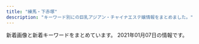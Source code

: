 ```yaml
---
title: "練馬・下赤塚"
description: "キーワード別にの巨乳アジアン・チャイナエステ嬢情報をまとめました。"
---
```


新着画像と新着キーワードをまとめています。
2021年01月07日の情報です。

<DmmAffiliateIns />
<KeywordTable
  shops={
    [
    {
        "keywords": {
            "D": 66,
            "F": 11,
            "85": 22,
            "88": 22,
            "E": 33,
            "86": 22,
            "87": 11
        },
        "station": "\u685c\u53f0\u99c5\u5317\u53e3",
        "name": "\u30de\u30fc\u30ac\u30ec\u30c3\u30c8",
        "img_links": [
            "http://margaret.ests.jp/photos/sites/29/2020/06/2020062814010219.jpeg",
            "http://margaret.ests.jp/photos/sites/29/2020/04/202004081414540.jpg",
            "http://margaret.ests.jp/images/room3.jpg",
            "http://margaret.ests.jp/photos/sites/29/2020/03/2020032709162529.jpg",
            "http://margaret.ests.jp/images/room1.jpg",
            "http://margaret.ests.jp/images/service1.jpg",
            "http://margaret.ests.jp/photos/sites/29/2020/05/202005281752578.jpg",
            "http://margaret.ests.jp/images/room2.jpg",
            "http://margaret.ests.jp/images/mobile.jpg",
            "http://margaret.ests.jp/images/s_service.png",
            "http://margaret.ests.jp/photos/sites/29/2020/08/2020080615352994.jpeg",
            "http://margaret.ests.jp/photos/sites/29/2020/04/2020040205541033.jpg",
            "http://margaret.ests.jp/images/info.jpg",
            "http://margaret.ests.jp/images/service4.jpg",
            "http://margaret.ests.jp/images/room4.jpg",
            "http://margaret.ests.jp/photos/sites/29/2020/04/2020041014190824.jpg",
            "http://margaret.ests.jp/photos/sites/29/2020/08/2020082222274080.jpeg",
            "http://margaret.ests.jp/photos/sites/29/2020/06/202006301829174.jpeg",
            "http://margaret.ests.jp/images/service3.jpg",
            "http://margaret.ests.jp/photos/sites/29/2020/04/202004102157462.jpeg",
            "http://margaret.ests.jp/images/s_staff.png",
            "http://margaret.ests.jp/images/s_pick.jpg",
            "http://margaret.ests.jp/images/s_news.jpg",
            "http://margaret.ests.jp/images/service2.jpg",
            "http://margaret.ests.jp/images/top.jpg"
        ],
        "url": "http://margaret.ests.jp/"
    },
    {
        "name": "\u59eb\u306e\u3086\u3073\u3055\u304d",
        "url": "http://nymphe-est.biz/",
        "img_links": [
            "http://nymphe-est.biz/images/cg03.jpg",
            "http://nymphe-est.biz/images/m2.png",
            "http://nymphe-est.biz/images/m1.png",
            "http://nymphe-est.biz/images/tit6.jpg",
            "http://nymphe-est.biz/images/bur.jpg",
            "http://nymphe-est.biz/images/tit3.jpg",
            "http://nymphe-est.biz/images/m3.png",
            "http://nymphe-est.biz/images/m6.png",
            "http://nymphe-est.biz/images/tit2.jpg",
            "http://nymphe-est.biz/images/m4.png",
            "http://nymphe-est.biz/images/tm.jpg",
            "http://nymphe-est.biz/images/top.png",
            "http://nymphe-est.biz/images/accl.jpg",
            "http://nymphe-est.biz/images/m5.png",
            "http://nymphe-est.biz/images/bul.jpg",
            "http://nymphe-est.biz/images/fla.jpg",
            "http://nymphe-est.biz/images/spt.png",
            "http://nymphe-est.biz/images/cg01.jpg",
            "http://nymphe-est.biz/images/stal.jpg",
            "http://nymphe-est.biz/images/stat.jpg",
            "http://nymphe-est.biz/images/tit5.jpg",
            "http://nymphe-est.biz/images/cg02.jpg",
            "http://nymphe-est.biz/images/no.png",
            "http://nymphe-est.biz/images/tit4.jpg"
        ],
        "station": "\u6771\u6b66\u7df4\u99ac\u99c5\u5317\u53e3",
        "keywords": {
            "D": 2,
            "E": 1
        }
    },
    {
        "img_links": [],
        "keywords": {},
        "station": "\u65b0\u685c\u53f0\u99c5",
        "name": "\u697d\u3005",
        "url": "https://1270791003.wixsite.com/mysite/"
    },
    {
        "name": "\u30e9\u30b1\u30b7\u30b9\u5927\u6cc9\u5b66\u5712",
        "img_links": [
            "http://lachesis.este88.com/images/bg_header3.jpg",
            "https://lachesis.este88.com/gals/mao1.jpg",
            "http://lachesis.este88.com/gals/miku1.jpg",
            "http://lachesis.este88.com/gals/maria1.jpg",
            "https://lachesis.este88.com/images/line.jpg",
            "http://lachesis.este88.com/gals/miho2.jpg",
            "http://lachesis.este88.com/gals/sayaka3.jpg",
            "http://lachesis.este88.com/gals/arisa1.jpg",
            "http://lachesis.este88.com/gals/rinnka1.jpg",
            "http://lachesis.este88.com/gals/tumugi3.jpg",
            "http://lachesis.este88.com/gals/rinnka4.jpg",
            "http://lachesis.este88.com/gals/yuu2.jpg",
            "http://lachesis.este88.com/gals/minami2.jpg",
            "http://lachesis.este88.com/gals/narumi3.jpg",
            "https://lachesis.este88.com/images/info5.jpg",
            "https://lachesis.este88.com/gals/maria1.jpg",
            "https://lachesis.este88.com/gals/amina1.jpg",
            "https://lachesis.este88.com/gals/asuka1.jpg",
            "http://lachesis.este88.com/gals/miku2.jpg",
            "http://lachesis.este88.com/images/info5.jpg",
            "http://lachesis.este88.com/gals/rinnka3.jpg",
            "http://lachesis.este88.com/gals/yuu4.jpg",
            "http://lachesis.este88.com/gals/mao2.jpg",
            "http://lachesis.este88.com/gals/arisa2.jpg",
            "http://lachesis.este88.com/gals/narumi2.jpg",
            "https://lachesis.este88.com/images/bg_header.jpg",
            "https://lachesis.este88.com/gals/narumi1.jpg",
            "http://lachesis.este88.com/gals/amina1.jpg",
            "http://lachesis.este88.com/gals/sayaka1.jpg",
            "http://lachesis.este88.com/gals/sayaka2.jpg",
            "https://lachesis.este88.com/gals/miho1.jpg",
            "https://lachesis.este88.com/gals/minami1.jpg",
            "http://lachesis.este88.com/images/bg_header.jpg",
            "http://lachesis.este88.com/gals/tumugi1.jpg",
            "http://lachesis.este88.com/gals/itika1.jpg",
            "http://lachesis.este88.com/gals/mao1.jpg",
            "http://lachesis.este88.com/gals/yuu3.jpg",
            "http://lachesis.este88.com/gals/itika3.jpg",
            "https://lachesis.este88.com/images/sysh3bar.png",
            "http://lachesis.este88.com/images/sysh3bar.png",
            "http://lachesis.este88.com/gals/minami1.jpg",
            "https://lachesis.este88.com/gals/rinnka1.jpg",
            "http://lachesis.este88.com/gals/narumi1.jpg",
            "http://lachesis.este88.com/gals/amina2.jpg",
            "https://lachesis.este88.com/gals/yuu1.jpg",
            "https://lachesis.este88.com/images/bg_header3.jpg",
            "http://lachesis.este88.com/gals/rinnka2.jpg",
            "https://lachesis.este88.com/gals/tumugi1.jpg",
            "https://lachesis.este88.com/gals/miku1.jpg",
            "https://lachesis.este88.com/gals/sayaka1.jpg",
            "http://lachesis.este88.com/gals/miku3.jpg",
            "https://lachesis.este88.com/gals/arisa1.jpg",
            "http://lachesis.este88.com/gals/aoi3.jpg",
            "http://lachesis.este88.com/gals/itika2.jpg",
            "https://lachesis.este88.com/gals/aoi1.jpg",
            "http://lachesis.este88.com/gals/asuka1.jpg",
            "http://momipara.jp/img/link/momi234.jpg",
            "http://lachesis.este88.com/gals/miho3.jpg",
            "http://lachesis.este88.com/gals/aoi1.jpg",
            "http://lachesis.este88.com/gals/aoi2.jpg",
            "http://lachesis.este88.com/gals/asuka2.jpg",
            "https://lachesis.este88.com/gals/itika1.jpg",
            "http://lachesis.este88.com/gals/amina3.jpg",
            "http://lachesis.este88.com/gals/miho1.jpg",
            "http://lachesis.este88.com/images/line.jpg",
            "http://lachesis.este88.com/gals/tumugi2.jpg",
            "http://lachesis.este88.com/gals/arisa3.jpg",
            "http://lachesis.este88.com/gals/yuu1.jpg",
            "http://lachesis.este88.com/gals/narumi4.jpg"
        ],
        "station": "\u5927\u6cc9\u5b66\u5712\u99c5",
        "url": "http://lachesis.este88.com/",
        "keywords": {
            "84": 1,
            "94": 1,
            "86": 2,
            "87": 1,
            "93": 1,
            "95": 1,
            "88": 2,
            "91": 2,
            "G": 2,
            "C": 5,
            "F": 4,
            "83": 2,
            "D": 4,
            "80": 2
        }
    },
    {
        "img_links": [
            "http://binrou.net/img/botton.jpg",
            "http://binrou.net/img/s111.jpg",
            "http://binrou.net/i/img/sta116.jpg",
            "http://binrou.net/i/img/acc.jpg",
            "http://binrou.net/img/s112.jpg",
            "http://binrou.net/img/sta116.jpg",
            "http://binrou.net/img/sta109.jpg",
            "http://binrou.net/i/img/r3.jpg",
            "http://binrou.net/i/img/sta114.jpg",
            "http://binrou.net/img/sta107.jpg",
            "http://binrou.net/i/img/sta108.jpg",
            "http://binrou.net/img/s115.jpg",
            "http://binrou.net/img/s114.jpg",
            "http://binrou.net/img/s117.jpg",
            "http://binrou.net/i/img/sta112.jpg",
            "http://binrou.net/img/st107.jpg",
            "http://binrou.net/img/s108.jpg",
            "http://binrou.net/img/st108.jpg",
            "http://binrou.net/i/img/sta100.jpg",
            "http://binrou.net/i/img/sta89.jpg",
            "http://binrou.net/img/sta114.jpg",
            "http://binrou.net/i/img/sta115.jpg",
            "http://binrou.net/img/st112.jpg",
            "http://binrou.net/img/st114.jpg",
            "http://binrou.net/i/img/sta97.jpg",
            "http://binrou.net/img/sta117.jpg",
            "http://binrou.net/i/img/r4.jpg",
            "http://binrou.net/i/img/st115.jpg",
            "http://binrou.net/img/sta115.jpg",
            "http://binrou.net/img/acc.jpg",
            "http://binrou.net/i/img/sta111.jpg",
            "http://binrou.net/i/img/sta88.jpg",
            "http://binrou.net/img/s116.jpg",
            "http://binrou.net/img/sta108.jpg",
            "http://binrou.net/img/st117.jpg",
            "http://binrou.net/i/img/sta117.jpg",
            "http://binrou.net/i/img/sta109.jpg",
            "http://binrou.net/i/img/sta80.jpg",
            "http://binrou.net/img/st109.jpg",
            "http://binrou.net/i/img/st111.jpg",
            "http://binrou.net/i/img/sta104.jpg",
            "http://binrou.net/img/pickup20.jpg",
            "http://binrou.net/img/st111.jpg",
            "http://binrou.net/i/img/sta105.jpg",
            "http://binrou.net/img/mo.png",
            "http://binrou.net/i/img/r1.jpg",
            "http://binrou.net/i/img/sta92.jpg",
            "http://binrou.net/img/sta112.jpg",
            "http://binrou.net/img/fla.jpg",
            "http://binrou.net/img/s109.jpg",
            "http://binrou.net/img/sta111.jpg",
            "http://binrou.net/i/img/sta98.jpg",
            "http://binrou.net/i/img/r2.jpg",
            "http://binrou.net/img/st115.jpg",
            "http://binrou.net/i/img/sta94.jpg",
            "http://binrou.net/img/st116.jpg"
        ],
        "keywords": {
            "89": 2,
            "88": 1,
            "F": 3,
            "D": 1,
            "87": 3,
            "86": 4,
            "C": 17,
            "E": 5
        },
        "url": "http://binrou.net/",
        "station": "\u7df4\u99ac\u99c5\u897f\u53e3",
        "name": "\u30ad\u30e9\u30ad\u30e9"
    },
    {
        "name": "AROMA PLAZA \u30a2\u30ed\u30de\u30d7\u30e9\u30b6",
        "station": "\u77f3\u795e\u4e95\u516c\u5712\u99c5\u5357\u53e3",
        "img_links": [
            "http://aroma-p.info/wp/wp-content/uploads/2020/11/iouyghsa.jpg",
            "http://aroma-p.info/wp/wp-content/uploads/2018/06/hiusasalklksaa.jpg",
            "http://aroma-p.info/wp/wp-content/uploads/2019/12/sayugihojka.jpg",
            "http://aroma-p.info/wp/wp-content/uploads/2019/07/faytusgiahojpk.jpg",
            "http://aroma-p.info/wp/wp-content/uploads/2020/07/aws4e5drft1.jpg",
            "http://aroma-p.info/wp/wp-content/themes/Butterfly2_ver_1_3/event/top-img01.png",
            "http://aroma-p.info/wp/wp-content/themes/Butterfly2_ver_1_3/images/room/6.jpg",
            "http://aroma-p.info/wp/wp-content/uploads/2019/11/asashiojpka.jpg",
            "http://aroma-p.info/wp/wp-content/uploads/2019/07/darstyfauya.jpg",
            "http://aroma-p.info/wp/wp-content/themes/Butterfly2_ver_1_3/images/room/3.jpg",
            "http://aroma-p.info/wp/wp-content/themes/Butterfly2_ver_1_3/event/top-img09.png",
            "http://aroma-p.info/wp/wp-content/uploads/2020/10/198765rsa.jpg",
            "http://aroma-p.info/wp/wp-content/uploads/2019/01/hsiaojilakla.jpg",
            "http://aroma-p.info/wp/wp-content/themes/Butterfly2_ver_1_3/images/tel.png",
            "http://aroma-p.info/wp/wp-content/themes/Butterfly2_ver_1_3/images/room/4.jpg",
            "http://aroma-p.info/wp/wp-content/uploads/2020/09/78654a1.jpg",
            "http://aroma-p.info/wp/wp-content/themes/Butterfly2_ver_1_3/images/room/5.jpg",
            "http://aroma-p.info/wp/wp-content/themes/Butterfly2_ver_1_3/event/top-img021.png",
            "http://aroma-p.info/wp/wp-content/themes/Butterfly2_ver_1_3/images/room/2.jpg",
            "http://aroma-p.info/wp/wp-content/themes/Butterfly2_ver_1_3/images/call.png",
            "http://aroma-p.info/wp/wp-content/themes/Butterfly2_ver_1_3/images/room/1.jpg"
        ],
        "url": "http://aroma-p.info/",
        "keywords": {
            "C": 4,
            "D": 10,
            "E": 6
        }
    },
    {
        "name": "\u697d\u697d",
        "img_links": [
            "http://www.e-rakuraku.info/images/s2.png",
            "http://www.e-rakuraku.info/images/g5.jpg",
            "http://www.e-rakuraku.info/images/newfacet.png",
            "http://www.e-rakuraku.info/images/top.jpg",
            "http://www.e-rakuraku.info/images/sr.png",
            "http://www.e-rakuraku.info/images/g1.jpg",
            "http://www.e-rakuraku.info/images/newt.png",
            "http://www.e-rakuraku.info/images/mobile.png",
            "http://www.e-rakuraku.info/images/g2.jpg",
            "http://www.e-rakuraku.info/images/g0.jpg",
            "http://www.e-rakuraku.info/images/tite-gallery.png",
            "http://www.e-rakuraku.info/images/huiyuan.png",
            "http://www.e-rakuraku.info/images/tite-staff.png",
            "http://www.e-rakuraku.info/images/s1.png",
            "http://www.e-rakuraku.info/images/g4.jpg",
            "http://www.e-rakuraku.info/images/g3.jpg",
            "http://www.e-rakuraku.info/images/nei_03.jpg",
            "http://www.e-rakuraku.info/images/tel.png"
        ],
        "keywords": {
            "C": 13
        },
        "url": "http://www.e-rakuraku.info/",
        "station": "\u4e2d\u6751\u6a4b\u99c5"
    },
    {
        "station": "\u4e2d\u6751\u6a4b\u99c5\u5357\u53e3",
        "keywords": {},
        "img_links": [
            "http://www.es-yas.click/images/3.jpg",
            "http://www.es-yas.click/images/int1.png",
            "http://www.es-yas.click/images/info.png",
            "http://www.es-yas.click/img/risa1.jpg",
            "http://www.es-yas.click/images/int2.png",
            "http://www.es-yas.click/images/ac1.png",
            "http://www.es-yas.click/images/interior_t.jpg",
            "http://www.es-yas.click/images/newface.png",
            "http://www.es-yas.click/images/news.jpg",
            "http://www.es-yas.click/images/sirase.jpg",
            "http://www.es-yas.click/images/2.jpg",
            "http://www.es-yas.click/images/s1.png",
            "http://www.es-yas.click/images/tel.jpg",
            "http://www.es-yas.click/images/mobile.jpg",
            "http://www.es-yas.click/images/1.jpg",
            "http://www.es-yas.click/img/sayuri1.jpg",
            "http://www.es-yas.click/images/sys1.png",
            "http://www.es-yas.click/images/head.jpg",
            "http://www.es-yas.click/images/sys2.png",
            "http://www.es-yas.click/img/aya1.jpg",
            "http://www.es-yas.click/images/staff_t.jpg"
        ],
        "name": "\u30b9\u30a6\u30a3\u30fc\u30c8",
        "url": "http://www.es-yas.click/"
    },
    {
        "url": "http://ponfu-massage.work/",
        "img_links": [
            "http://ponfu-massage.work/img/s41.jpg",
            "http://ponfu-massage.work/img/st42.jpg",
            "http://ponfu-massage.work/img/campian.jpg",
            "http://ponfu-massage.work/img/s43.jpg",
            "http://ponfu-massage.work/img/sta44.jpg",
            "http://ponfu-massage.work/img/acc3.jpg",
            "http://ponfu-massage.work/img/acc1.jpg",
            "http://ponfu-massage.work/img/st37.jpg",
            "http://ponfu-massage.work/img/st43.jpg",
            "http://ponfu-massage.work/img/st41.jpg",
            "http://ponfu-massage.work/img/acc5.jpg",
            "http://ponfu-massage.work/img/sta35.jpg",
            "http://ponfu-massage.work/img/st30.jpg",
            "http://ponfu-massage.work/img/s38.jpg",
            "http://ponfu-massage.work/img/acc2.jpg",
            "http://ponfu-massage.work/img/s42.jpg",
            "http://ponfu-massage.work/img/s44.jpg",
            "http://ponfu-massage.work/img/acc4.jpg",
            "http://ponfu-massage.work/img/st35.jpg",
            "http://ponfu-massage.work/img/sta28.jpg",
            "http://ponfu-massage.work/img/sta41.jpg",
            "http://ponfu-massage.work/img/acc8.jpg",
            "http://ponfu-massage.work/img/s26.jpg",
            "http://ponfu-massage.work/img/sta38.jpg",
            "http://ponfu-massage.work/img/sta43.jpg",
            "http://ponfu-massage.work/img/acc7.jpg",
            "http://ponfu-massage.work/img/sta30.jpg",
            "http://ponfu-massage.work/img/s39.jpg",
            "http://ponfu-massage.work/img/st40.jpg",
            "http://ponfu-massage.work/img/sta39.jpg",
            "http://ponfu-massage.work/img/botton.jpg",
            "http://ponfu-massage.work/img/st26.jpg",
            "http://ponfu-massage.work/img/sta37.jpg",
            "http://ponfu-massage.work/img/sta40.jpg",
            "http://ponfu-massage.work/img/sta42.jpg",
            "http://ponfu-massage.work/img/st28.jpg",
            "http://ponfu-massage.work/img/acc6.jpg",
            "http://ponfu-massage.work/img/st38.jpg",
            "http://ponfu-massage.work/img/s37.jpg",
            "http://ponfu-massage.work/img/st39.jpg",
            "http://ponfu-massage.work/img/st44.jpg",
            "http://ponfu-massage.work/img/s40.jpg",
            "http://ponfu-massage.work/img/sta26.jpg",
            "http://ponfu-massage.work/img/acc9.jpg",
            "http://ponfu-massage.work/img/st18.jpg",
            "http://ponfu-massage.work/img/acc10.jpg",
            "http://ponfu-massage.work/img/s30.jpg"
        ],
        "name": "\u30dd\u30f3\u30d5\u30fc",
        "keywords": {
            "85": 3,
            "89": 1,
            "87": 4,
            "D": 11,
            "88": 4,
            "F": 1,
            "84": 1,
            "C": 22
        },
        "station": "\u7df4\u99ac\u99c5\u897f\u53e3"
    },
    {
        "station": "\u6210\u5897\u99c5",
        "img_links": [
            "http://anzu.abnavi.info/images/room4.jpg",
            "http://anzu.abnavi.info/photos/sites/35/2020/10/2020103006583256.jpg",
            "http://anzu.abnavi.info/photos/sites/35/2020/10/2020103007061436.jpg",
            "http://anzu.abnavi.info/photos/sites/35/2020/11/2020110503074285.jpg",
            "http://anzu.abnavi.info/images/nbj1.jpg",
            "http://anzu.abnavi.info/images/room2.jpg",
            "http://anzu.abnavi.info/images/s_staff.jpg",
            "http://anzu.abnavi.info/photos/sites/35/2020/10/2020103006583191.jpg",
            "http://anzu.abnavi.info/images/nbj3.jpg",
            "http://anzu.abnavi.info/images/room1.jpg",
            "http://anzu.abnavi.info/images/room3.jpg",
            "http://anzu.abnavi.info/images/mobile.jpg",
            "http://anzu.abnavi.info/photos/sites/35/2020/10/2020103006583042.jpg",
            "http://anzu.abnavi.info/photos/sites/35/2020/10/2020103006583225.jpg",
            "http://anzu.abnavi.info/photos/sites/35/2020/11/2020110503074787.jpg",
            "http://anzu.abnavi.info/photos/sites/35/2020/11/2020111105580517.jpg",
            "http://anzu.abnavi.info/photos/sites/35/2020/11/2020111701471610.jpg",
            "http://anzu.abnavi.info/images/end.png",
            "http://anzu.abnavi.info/photos/sites/35/2020/11/2020111701471573.jpg",
            "http://anzu.abnavi.info/images/s_news.png",
            "http://anzu.abnavi.info/images/news_bj3.jpg",
            "http://anzu.abnavi.info/images/top.jpg"
        ],
        "url": "http://anzu.abnavi.info/",
        "name": "\u59eb",
        "keywords": {
            "E": 2,
            "87": 3,
            "D": 7,
            "86": 2,
            "83": 1,
            "85": 3,
            "C": 16
        }
    },
    {
        "station": "\u4e0a\u677f\u6a4b\u99c5\u5317\u53e3",
        "keywords": {
            "87": 33,
            "86": 55,
            "C": 11,
            "D": 99,
            "85": 22
        },
        "url": "http://tenpo2.iest.info/",
        "name": "\u6e29",
        "img_links": [
            "http://tenpo2.iest.info/photos/sites/25/2019/10/2019102807395780.jpg",
            "http://tenpo2.iest.info/photos/sites/25/2019/05/2019052301513957.jpg",
            "http://tenpo2.iest.info/photos/sites/25/2019/04/2019042906213045.jpg",
            "http://tenpo2.iest.info/photos/sites/25/2020/08/2020082020111794.jpg",
            "http://tenpo2.iest.info/photos/sites/25/2020/08/2020082020101392.jpg",
            "http://tenpo2.iest.info/photos/sites/25/2019/04/2019042608572293.jpg",
            "http://tenpo2.iest.info/images/room4.jpg",
            "http://tenpo2.iest.info/images/room1.jpg",
            "http://tenpo2.iest.info/images/room2.jpg",
            "http://tenpo2.iest.info/images/room3.jpg",
            "http://tenpo2.iest.info/images/top.png",
            "http://tenpo2.iest.info/photos/sites/25/2019/10/2019102807364817.jpg",
            "http://tenpo2.iest.info/photos/sites/25/2019/07/2019072405051973.jpg",
            "http://tenpo2.iest.info/images/relax.jpg",
            "http://tenpo2.iest.info/images/info.jpg",
            "http://tenpo2.iest.info/images/mobile.jpg",
            "http://tenpo2.iest.info/images/s1.jpg",
            "http://tenpo2.iest.info/images/s_news.png",
            "http://tenpo2.iest.info/photos/sites/25/2019/04/2019041206453392.jpg",
            "http://tenpo2.iest.info/photos/sites/25/2019/10/2019102807413363.jpg",
            "http://tenpo2.iest.info/images/s3.jpg",
            "http://tenpo2.iest.info/images/s_pick.png",
            "http://tenpo2.iest.info/images/new1.png",
            "http://tenpo2.iest.info/images/s_staff.jpg"
        ]
    },
    {
        "img_links": [
            "http://www.seoul.esjp.info/img/head.png",
            "http://www.seoul.esjp.info/img/change-005.png",
            "http://www.seoul.esjp.info/files/001.jpg",
            "http://www.seoul.esjp.info/files/008.jpg",
            "http://www.seoul.esjp.info/img/change-004.png",
            "http://www.seoul.esjp.info/files/003.jpg",
            "http://www.seoul.esjp.info/files/005.jpg",
            "http://www.seoul.esjp.info/files/011.jpg",
            "http://www.seoul.esjp.info/img/main-top03.png",
            "http://www.seoul.esjp.info/img/recuit.png",
            "http://www.seoul.esjp.info/img/change-001.png",
            "http://www.seoul.esjp.info/files/012.jpg",
            "http://www.seoul.esjp.info/files/015.jpg",
            "http://www.seoul.esjp.info/img/foot.png",
            "http://www.seoul.esjp.info/img/change-002.png",
            "http://www.seoul.esjp.info/img/nav-004.png",
            "http://www.seoul.esjp.info/img/nav-005.png",
            "http://www.seoul.esjp.info/img/nav-001.png",
            "http://www.seoul.esjp.info/files/010.jpg",
            "http://www.seoul.esjp.info/img/main-top01.png",
            "http://www.seoul.esjp.info/img/change-003.png",
            "http://www.seoul.esjp.info/files/013.jpg",
            "http://www.seoul.esjp.info/img/nav-003.png",
            "http://www.seoul.esjp.info/files/004.jpg",
            "http://www.seoul.esjp.info/files/007.jpg",
            "http://www.seoul.esjp.info/img/nav-002.png",
            "http://www.seoul.esjp.info/img/change-006.png",
            "http://www.seoul.esjp.info/img/nav-006.png",
            "http://www.seoul.esjp.info/files/006.jpg"
        ],
        "keywords": {
            "D": 4,
            "87": 1,
            "86": 3
        },
        "url": "http://www.seoul.esjp.info/",
        "station": "\u7df4\u99ac\u99c5\u897f\u53e3",
        "name": "\u7652\u3057\u306e\u90e8\u5c4b"
    },
    {
        "keywords": {
            "C": 7
        },
        "url": "http://himawari.est-u.com/",
        "station": "\u7df4\u99ac\u99c5\u5357\u53e3",
        "name": "\u3072\u307e\u308f\u308a",
        "img_links": [
            "http://himawari.est-u.com/images/index_10.jpg",
            "http://himawari.est-u.com/images/index2_08.jpg",
            "http://himawari.est-u.com/images/a1.jpg",
            "http://himawari.est-u.com/images/a2.jpg",
            "http://himawari.est-u.com/staff/izumi.jpg",
            "http://himawari.est-u.com/images/down.jpg",
            "http://himawari.est-u.com/images/therpist.jpg",
            "http://himawari.est-u.com/staff/miyuki.jpg",
            "http://himawari.est-u.com/staff/sakura.jpg",
            "http://himawari.est-u.com/images/index_08.jpg",
            "http://himawari.est-u.com/staff/eri.jpg",
            "http://himawari.est-u.com/staff/asuka.jpg",
            "http://himawari.est-u.com/images/index_04.jpg",
            "http://himawari.est-u.com/images/index_02.jpg",
            "http://himawari.est-u.com/staff/nami.jpg",
            "http://himawari.est-u.com/staff/umi.jpg",
            "http://himawari.est-u.com/staff/yuki.jpg"
        ]
    },
    {
        "station": "\u5927\u5c71\u99c5\u5357\u53e3",
        "keywords": {},
        "name": "\u61a9",
        "url": "http://c-ikoi.work/",
        "img_links": [
            "http://c-ikoi.work/images/int1.png",
            "http://c-ikoi.work/images/int3.png",
            "http://c-ikoi.work/images/news.jpg",
            "http://c-ikoi.work/images/interior_t.jpg",
            "http://c-ikoi.work/images/4.jpg",
            "http://c-ikoi.work/images/concept.jpg",
            "http://c-ikoi.work/images/mobile.jpg",
            "http://c-ikoi.work/images/line.png",
            "http://c-ikoi.work/images/sys1.jpg",
            "http://c-ikoi.work/images/int2.png",
            "http://c-ikoi.work/img/yuna1.jpg",
            "http://c-ikoi.work/images/1.jpg",
            "http://c-ikoi.work/images/2.jpg",
            "http://c-ikoi.work/images/sys3.png",
            "http://c-ikoi.work/images/sys2.jpg",
            "http://c-ikoi.work/images/3.jpg",
            "http://c-ikoi.work/images/tel.jpg",
            "http://c-ikoi.work/images/rec1.png",
            "http://c-ikoi.work/img/riri1.jpg",
            "http://c-ikoi.work/images/head.jpg",
            "http://c-ikoi.work/img/misaki1.jpg",
            "http://c-ikoi.work/images/staff_t.jpg",
            "http://c-ikoi.work/img/momo1.jpg",
            "http://c-ikoi.work/images/rec2.png"
        ]
    },
    {
        "keywords": {
            "88": 4,
            "D": 12,
            "85": 8
        },
        "name": "\u30b7\u30a8\u30b9\u30bf",
        "img_links": [
            "http://siesta.ests.jp/photos/sites/39/2020/12/2020122312570854.jpg",
            "http://siesta.ests.jp/images/top.png",
            "http://siesta.ests.jp/images/mobile.jpg",
            "http://siesta.ests.jp/images/acc2.jpg",
            "http://siesta.ests.jp/images/pick.jpg",
            "http://siesta.ests.jp/images/mobile1.jpg",
            "http://siesta.ests.jp/photos/sites/39/2020/12/2020122312570515.jpg",
            "http://siesta.ests.jp/photos/sites/39/2020/12/202012231257068.jpg",
            "http://siesta.ests.jp/images/acc4.jpg",
            "http://siesta.ests.jp/images/news.jpg",
            "http://siesta.ests.jp/photos/sites/39/2021/01/2021010314234247.jpg",
            "http://siesta.ests.jp/images/info.jpg",
            "http://siesta.ests.jp/images/acc1.jpg",
            "http://siesta.ests.jp/images/acc3.jpg",
            "http://siesta.ests.jp/images/s-staff.jpg",
            "http://siesta.ests.jp/images/s-recriut.jpg"
        ],
        "url": "http://siesta.ests.jp/",
        "station": "\u5927\u6cc9\u5b66\u5712\u99c5\u5317\u53e3"
    },
    {
        "keywords": {},
        "name": "\u6696\u5fc3",
        "url": "http://www.hi-msg.com/dansin/",
        "img_links": [
            "http://www.hi-msg.com/dansin/images/s_news.jpg",
            "http://www.hi-msg.com/dansin/images/p-4.jpg",
            "http://www.hi-msg.com/dansin/images/p-6-1.jpg",
            "http://www.hi-msg.com/dansin/images/p-2-1.jpg",
            "http://www.hi-msg.com/dansin/images/s_pick.jpg",
            "http://www.hi-msg.com/dansin/images/p-8.jpg",
            "http://www.hi-msg.com/dansin/images/p-5.jpg",
            "http://www.hi-msg.com/dansin/images/p-1.jpg",
            "http://www.hi-msg.com/dansin/images/p-1-1.jpg",
            "http://www.hi-msg.com/dansin/images/top1.jpg",
            "http://www.hi-msg.com/dansin/images/end1.jpg",
            "http://www.hi-msg.com/dansin/images/nav.jpg",
            "http://www.hi-msg.com/dansin/images/mobile.jpg",
            "http://www.hi-msg.com/dansin/images/top.jpg",
            "http://www.hi-msg.com/dansin/images/s_info.jpg",
            "http://www.hi-msg.com/dansin/images/p-2.jpg",
            "http://www.hi-msg.com/dansin/images/p-7.jpg",
            "http://www.hi-msg.com/dansin/images/s_face.jpg",
            "http://www.hi-msg.com/dansin/images/p-4-1.jpg",
            "http://www.hi-msg.com/dansin/images/1.jpg",
            "http://www.hi-msg.com/dansin/images/p-6.jpg",
            "http://www.hi-msg.com/dansin/images/p-5-1.jpg"
        ],
        "station": "\u3068\u304d\u308f\u53f0\u99c5\u5357\u53e3"
    },
    {
        "name": "\u591c\u306e\u30ac\u30fc\u30c7\u30f3",
        "keywords": {
            "92": 2,
            "D": 3,
            "F": 1,
            "89": 2,
            "C": 1,
            "E": 1,
            "87": 1,
            "85": 1
        },
        "url": "http://koukoku.xyz/garden/",
        "img_links": [
            "http://koukoku.xyz/garden/css/nav/nav01.png",
            "http://koukoku.xyz/garden/css/nav/nav06.png",
            "http://koukoku.xyz/garden/css/staff/staff06.jpg",
            "http://koukoku.xyz/garden/css/staff/staff05-b.jpg",
            "http://koukoku.xyz/garden/css/nav/nav02.png",
            "http://koukoku.xyz/garden/css/staff/staff002.jpg",
            "http://koukoku.xyz/garden/css/staff06.jpg",
            "http://koukoku.xyz/garden/css/top01.jpg",
            "http://koukoku.xyz/garden/css/top04.jpg",
            "http://koukoku.xyz/garden/css/staff/staff003.jpg",
            "http://koukoku.xyz/garden/css/staff/staff05.jpg",
            "http://koukoku.xyz/garden/css/staff/staff001.jpg",
            "http://koukoku.xyz/garden/css/tel.png",
            "http://koukoku.xyz/garden/css/staff05.jpg",
            "http://koukoku.xyz/garden/css/nav/nav03.png",
            "http://koukoku.xyz/garden/css/staff0002.jpg",
            "http://koukoku.xyz/garden/css/right.jpg",
            "http://koukoku.xyz/garden/css/staff/staff004.jpg",
            "http://koukoku.xyz/garden/css/nav/nav05.png",
            "http://koukoku.xyz/garden/css/left.jpg",
            "http://koukoku.xyz/garden/css/nav/nav04.png",
            "http://koukoku.xyz/garden/css/staff001.jpg"
        ],
        "station": "\u7df4\u99ac\u99c5"
    },
    {
        "img_links": [
            "http://www.nerima-rose.com/images/staff/17/2/kina.jpg",
            "http://www.nerima-rose.com/images/rosa-sys_04.jpg",
            "http://www.nerima-rose.com/images/index-rosa_02.jpg",
            "http://www.nerima-rose.com/images/rosa-pindao_09.jpg",
            "http://www.nerima-rose.com/images/aroma/r1.jpg",
            "http://www.nerima-rose.com/images/shop/3/sh1.jpg",
            "http://www.nerima-rose.com/cgi-bin/topics/img/16-1.jpg",
            "http://www.nerima-rose.com/images/rosa-pindao_07.jpg",
            "http://www.nerima-rose.com/images/staff/17/2/nana.png",
            "http://www.nerima-rose.com/images/images/sys2018_03.jpg",
            "http://www.nerima-rose.com/images/nav/nav-acc.jpg",
            "http://www.nerima-rose.com/images/aroma/r3.jpg",
            "http://www.nerima-rose.com/images/staff/17/2/ena.jpg",
            "http://www.nerima-rose.com/images/shop/h1.jpg",
            "http://www.nerima-rose.com/images/index-rosa_04.jpg",
            "http://www.nerima-rose.com/images/staff/17/riri.jpg",
            "http://www.nerima-rose.com/images/images/sys2018_06.jpg",
            "http://www.nerima-rose.com/images/aroma/r2.jpg",
            "http://www.nerima-rose.com/images/sys3.jpg",
            "http://www.nerima-rose.com/images/staff/16/kaori2.jpg",
            "http://www.nerima-rose.com/images/rosa-sys_09a.jpg",
            "http://www.nerima-rose.com/images/index-rosa_09.jpg",
            "http://www.nerima-rose.com/images/shop/11.jpg",
            "http://www.nerima-rose.com/images/staff/16/aya2.jpg",
            "http://www.nerima-rose.com/images/staff/16/misaki2.jpg",
            "http://www.nerima-rose.com/images/nav/nav-rec.jpg",
            "http://www.nerima-rose.com/images/shop/4/s1.jpg"
        ],
        "keywords": {
            "C": 8
        },
        "name": "ROSE",
        "url": "http://www.nerima-rose.com/",
        "station": "\u7df4\u99ac\u99c5\u5357\u53e3"
    },
    {
        "name": "\u3046\u3089\u3089",
        "img_links": [
            "http://es-nerima.biz/wp-content/uploads/2016/10/g1-250x330.jpg",
            "http://es-nerima.biz/wp-content/themes/template-salon2/images/gallery4.jpg",
            "http://es-nerima.biz/wp-content/uploads/2016/10/gallery1.jpg",
            "http://es-nerima.biz/wp-content/uploads/2016/10/girl-1-250x330.jpg",
            "http://es-nerima.biz/wp-content/uploads/2016/10/eri-250x330.jpg",
            "http://es-nerima.biz/wp-content/uploads/2016/10/gallery3.jpg",
            "http://es-nerima.biz/wp-content/themes/template-salon2/images/pickup-frame.png",
            "http://es-nerima.biz/wp-content/uploads/2016/10/g3-250x330.jpg",
            "http://es-nerima.biz/wp-content/themes/template-salon2/images/pickup-ttl.png",
            "http://es-nerima.biz/wp-content/uploads/2016/10/gallery2.jpg",
            "http://es-nerima.biz/wp-content/uploads/2016/10/g6-250x330.jpg",
            "http://es-nerima.biz/wp-content/uploads/2016/10/gallery7.jpg",
            "http://es-nerima.biz/wp-content/themes/template-salon2/images/gallery-ttl.png",
            "http://es-nerima.biz/wp-content/uploads/2016/10/mika.jpg",
            "http://es-nerima.biz/wp-content/themes/template-salon2/images/massage-de_88_31.jpg",
            "http://es-nerima.biz/wp-content/uploads/2016/10/mika-250x330.jpg",
            "http://es-nerima.biz/wp-content/uploads/2016/10/g5-250x330.jpg",
            "http://es-nerima.biz/wp-content/themes/template-salon2/images/newface-ttl.png",
            "http://es-nerima.biz/wp-content/themes/template-salon2/images/gallery2.jpg",
            "http://es-nerima.biz/wp-content/themes/template-salon2/images/tel.png",
            "http://es-nerima.biz/wp-content/uploads/2016/10/camp-bnr.jpg",
            "http://es-nerima.biz/wp-content/uploads/2016/10/g6.jpg",
            "http://es-nerima.biz/wp-content/uploads/2016/10/gallery5.jpg",
            "http://es-nerima.biz/wp-content/themes/template-salon2/images/slider1.jpg",
            "http://es-nerima.biz/wp-content/uploads/2016/10/girl-1.jpg",
            "http://es-nerima.biz/wp-content/themes/template-salon2/images/gallery1.jpg",
            "http://es-nerima.biz/wp-content/uploads/2016/10/gallery6.jpg",
            "http://es-nerima.biz/wp-content/themes/template-salon2/images/gallery3.jpg",
            "http://es-nerima.biz/wp-content/uploads/2016/10/g5.jpg",
            "http://es-nerima.biz/wp-content/themes/template-salon2/images/news-ttl.png",
            "http://es-nerima.biz/wp-content/uploads/2016/10/gallery8-600x600.jpg",
            "http://es-nerima.biz/wp-content/uploads/2016/10/g4-250x330.jpg",
            "http://es-nerima.biz/wp-content/themes/template-salon2/images/magazine.jpg",
            "http://es-nerima.biz/wp-content/themes/template-salon2/images/camp-bnr.jpg",
            "http://es-nerima.biz/wp-content/uploads/2016/10/gallery8.jpg",
            "http://cdn.dino-es.com/images/logo/88x31DinoEs.png",
            "http://es-nerima.biz/wp-content/uploads/2016/10/eri.jpg",
            "http://es-nerima.biz/wp-content/uploads/2016/10/g3.jpg"
        ],
        "station": "\u7df4\u99ac\u99c5\u5317\u53e3",
        "keywords": {},
        "url": "http://es-nerima.biz/"
    },
    {
        "name": "\u5348\u5f8c\u306e\u591c",
        "url": "http://mannmaru.xyz/",
        "station": "\u6210\u5897\u99c5\u5317\u53e3",
        "img_links": [
            "http://mannmaru.xyz/uploads/201028/1-20102Q24R2Y7.jpg",
            "http://mannmaru.xyz/uploads/200912/1-200912152551K9.jpg",
            "http://mannmaru.xyz/uploads/201006/1-201006104331a4.jpg",
            "http://mannmaru.xyz/uploads/201112/1-2011120U259211.jpg",
            "http://mannmaru.xyz/uploads/201020/1-2010200TF4347.jpg",
            "http://mannmaru.xyz/uploads/200829/1-200R913195W14.jpg",
            "http://mannmaru.xyz/uploads/201214/1-2012141405532C.jpg",
            "http://mannmaru.xyz/style/images/staff_line.png",
            "http://mannmaru.xyz/uploads/210105/1-210105124S0643.jpg",
            "http://mannmaru.xyz/uploads/201020/1-2010200TG3423.jpg",
            "http://mannmaru.xyz/uploads/201214/1-201214140544N0.jpg",
            "http://mannmaru.xyz/style/images/dt.jpg",
            "http://mannmaru.xyz/uploads/201112/1-2011120U32Q21.jpg",
            "http://mannmaru.xyz/uploads/200808/1-200PQ35300X8.jpg",
            "http://mannmaru.xyz/uploads/201106/1-201106163411121.jpg",
            "http://mannmaru.xyz/style/images/room4.jpg",
            "http://mannmaru.xyz/uploads/201130/1-20113009352G24.jpg",
            "http://mannmaru.xyz/style/images/girl-z1.jpg",
            "http://mannmaru.xyz/uploads/201130/1-20113009355I62.jpg",
            "http://mannmaru.xyz/uploads/200930/1-20093009233O42.jpg",
            "http://mannmaru.xyz/uploads/201130/1-20113009354V96.jpg",
            "http://mannmaru.xyz/style/images/room1.jpg",
            "http://mannmaru.xyz/style/images/girl-z2.jpg",
            "http://mannmaru.xyz/style/images/end.jpg",
            "http://mannmaru.xyz/uploads/210105/1-210105124QM16.jpg",
            "http://mannmaru.xyz/style/images/room3.jpg",
            "http://mannmaru.xyz/uploads/201111/1-201111132535H6.jpg",
            "http://mannmaru.xyz/uploads/201006/1-201006104306102.jpg",
            "http://mannmaru.xyz/uploads/201111/1-201111132553140.jpg",
            "http://mannmaru.xyz/uploads/201111/1-2011111325441M.jpg",
            "http://mannmaru.xyz/style/images/bj3.png",
            "http://mannmaru.xyz/uploads/210105/1-210105124T2148.jpg",
            "http://mannmaru.xyz/style/images/top.png",
            "http://mannmaru.xyz/uploads/201026/1-201026095440P8.jpg",
            "http://mannmaru.xyz/uploads/201112/1-2011120U33N31.jpg",
            "http://mannmaru.xyz/uploads/200930/1-200930092346129.jpg",
            "http://mannmaru.xyz/uploads/201020/1-2010200T649248.jpg",
            "http://mannmaru.xyz/uploads/200908/1-200ZQ30400545.jpg",
            "http://mannmaru.xyz/uploads/200908/1-200ZQ30412239.jpg",
            "http://mannmaru.xyz/uploads/201006/1-201006104323245.jpg",
            "http://mannmaru.xyz/uploads/201028/1-20102Q24S0942.jpg",
            "http://mannmaru.xyz/uploads/201010/1-2010101A4532c.jpg",
            "http://mannmaru.xyz/uploads/200930/1-200930092325118.jpg",
            "http://mannmaru.xyz/style/images/room2.jpg",
            "http://mannmaru.xyz/uploads/201226/1-20122616061Aa.jpg",
            "http://mannmaru.xyz/uploads/201214/1-201214140532633.jpg",
            "http://mannmaru.xyz/uploads/201028/1-20102Q24PXb.jpg",
            "http://mannmaru.xyz/uploads/200908/1-200ZQ304213L.jpg",
            "http://mannmaru.xyz/uploads/201106/1-201106163420503.jpg",
            "http://mannmaru.xyz/uploads/201106/1-2011061633492c.jpg",
            "http://mannmaru.xyz/plus/images/room5.jpg",
            "http://mannmaru.xyz/uploads/201212/1-201212152243942.jpg",
            "http://mannmaru.xyz/style/images/mobile.jpg"
        ],
        "keywords": {
            "G": 1,
            "86": 17,
            "94": 1,
            "E": 3,
            "C": 24,
            "D": 16
        }
    },
    {
        "img_links": [
            "http://amaen.rankuens.com/css/staff/staff-03.jpg",
            "http://amaen.rankuens.com/css/staff/naiyo02.png",
            "http://amaen.rankuens.com/css/nav/nav05.png",
            "http://amaen.rankuens.com/css/nav/nav03.png",
            "http://amaen.rankuens.com/css/left.png",
            "http://amaen.rankuens.com/css/head.jpg",
            "http://amaen.rankuens.com/css/nav/nav02.png",
            "http://amaen.rankuens.com/css/nav/nav04.png",
            "http://amaen.rankuens.com/css/top01.jpg",
            "http://amaen.rankuens.com/css/staff/staff-001.jpg",
            "http://amaen.rankuens.com/css/top04.jpg",
            "http://amaen.rankuens.com/css/staff/naiyo01.png",
            "http://amaen.rankuens.com/css/staff/staff-002.jpg",
            "http://amaen.rankuens.com/css/nav/nav01.png",
            "http://amaen.rankuens.com/css/right.png",
            "http://amaen.rankuens.com/css/nav/nav06.png",
            "http://amaen.rankuens.com/css/staff/staff-04.jpg",
            "http://amaen.rankuens.com/css/top02.jpg"
        ],
        "keywords": {
            "D": 1,
            "C": 1,
            "87": 1,
            "89": 3
        },
        "name": "\u7518\u3048\u3093\u574a",
        "station": "\u7df4\u99ac\u99c5",
        "url": "http://amaen.rankuens.com/"
    },
    {
        "img_links": [
            "http://www.sugatabi.mesthe.com/files/010.jpg",
            "http://www.sugatabi.mesthe.com/files/006.jpg",
            "http://www.sugatabi.mesthe.com/images/shop/shop03.jpg",
            "http://www.sugatabi.mesthe.com/images/shop/shop01.jpg",
            "http://www.sugatabi.mesthe.com/files/003-02.jpg",
            "http://www.sugatabi.mesthe.com/files/004-02.jpg",
            "http://www.sugatabi.mesthe.com/files/001-02.jpg",
            "http://www.sugatabi.mesthe.com/files/009.jpg",
            "http://www.sugatabi.mesthe.com/images/top_sche.png",
            "http://www.sugatabi.mesthe.com/files/005-02.jpg",
            "http://www.sugatabi.mesthe.com/images/staff_line.png",
            "http://www.sugatabi.mesthe.com/files/002.jpg",
            "http://www.sugatabi.mesthe.com/files/006-02.jpg",
            "http://www.sugatabi.mesthe.com/images/shop/shop02.jpg",
            "http://www.sugatabi.mesthe.com/files/009-02.jpg",
            "http://www.sugatabi.mesthe.com/images/girl-z1.jpg",
            "http://www.sugatabi.mesthe.com/files/010-02.jpg",
            "http://www.sugatabi.mesthe.com/images/girl-z2.jpg",
            "http://www.sugatabi.mesthe.com/files/002-02.jpg",
            "http://www.sugatabi.mesthe.com/images/shop/shop04.jpg",
            "http://www.sugatabi.mesthe.com/images/bj3.png",
            "http://www.sugatabi.mesthe.com/files/001.jpg",
            "http://www.sugatabi.mesthe.com/files/008.jpg",
            "http://www.sugatabi.mesthe.com/images/top.jpg",
            "http://www.sugatabi.mesthe.com/files/003.jpg",
            "http://www.sugatabi.mesthe.com/images/link_line.png",
            "http://www.sugatabi.mesthe.com/images/mobile.jpg",
            "http://www.sugatabi.mesthe.com/files/008-02.jpg",
            "http://www.sugatabi.mesthe.com/files/004.jpg",
            "http://www.sugatabi.mesthe.com/files/005.jpg"
        ],
        "keywords": {
            "D": 7,
            "85": 1,
            "87": 4,
            "C": 2,
            "84": 1,
            "86": 3
        },
        "station": "\u3068\u304d\u308f\u53f0\u99c5\u5357\u53e3",
        "url": "http://www.sugatabi.mesthe.com/",
        "name": "\u59ff\u7f8e"
    },
    {
        "url": "http://c-sakura.work/",
        "keywords": {},
        "station": "\u4e0b\u8d64\u585a\u99c5\u5317\u53e3",
        "name": "\u9577\u4e45*\u3061\u3087\u3046\u304d\u3085\u3046",
        "img_links": [
            "http://c-sakura.work/images/tel.jpg",
            "http://c-sakura.work/images/info.png",
            "http://c-sakura.work/img/ami1.jpg",
            "http://c-sakura.work/images/3.jpg",
            "http://c-sakura.work/images/1.jpg",
            "http://c-sakura.work/images/2.jpg",
            "http://c-sakura.work/images/mobile.jpg",
            "http://c-sakura.work/images/news.png",
            "http://c-sakura.work/img/yuri1.jpg",
            "http://c-sakura.work/img/yuyu1.jpg",
            "http://c-sakura.work/images/interior_t.jpg",
            "http://c-sakura.work/images/int2.png",
            "http://c-sakura.work/images/staff_t.jpg",
            "http://c-sakura.work/images/sys1.png",
            "http://c-sakura.work/images/sisu.png",
            "http://c-sakura.work/images/int1.png",
            "http://c-sakura.work/images/head.jpg"
        ]
    },
    {
        "name": "\u30d0\u30d3",
        "url": "http://giuytor.xyz/",
        "station": "\u7df4\u99ac\u99c5A1\u51fa\u53e3",
        "img_links": [
            "http://giuytor.xyz/uploads/201027/1-20102G24525a5.jpg",
            "http://giuytor.xyz/uploads/201027/1-20102G24150649.jpg",
            "http://giuytor.xyz/webstyle/call.jpg",
            "http://giuytor.xyz/webstyle/line6.png",
            "http://giuytor.xyz/webstyle/notice.png",
            "http://giuytor.xyz/webstyle/line3.png",
            "http://giuytor.xyz/webstyle/sign.png",
            "http://giuytor.xyz/webstyle/line2.png",
            "http://giuytor.xyz/uploads/201026/1-201026164952248.jpg",
            "http://giuytor.xyz/webstyle/line1.png",
            "http://giuytor.xyz/uploads/201026/1-2010261A409633.jpg",
            "http://giuytor.xyz/webstyle/sign(1).png",
            "http://giuytor.xyz/uploads/201027/1-20102G2423W16.jpg",
            "http://giuytor.xyz/uploads/201112/1-20111210002S57.jpg",
            "http://giuytor.xyz/uploads/201027/1-20102G24601461.jpg",
            "http://giuytor.xyz/uploads/201210/1-2012101602095L.jpg",
            "http://giuytor.xyz/uploads/201030/1-201030101635910.jpg",
            "http://giuytor.xyz/uploads/201027/1-20102G24336356.jpg",
            "http://giuytor.xyz/webstyle/sign(2).png",
            "http://giuytor.xyz/webstyle/mobile_01.png",
            "http://giuytor.xyz/webstyle/call(1).jpg",
            "http://giuytor.xyz/webstyle/mobile_02.png",
            "http://giuytor.xyz/uploads/201210/1-201210163253163.jpg",
            "http://giuytor.xyz/webstyle/line5.png",
            "http://giuytor.xyz/uploads/201026/1-2010261A21I03.jpg",
            "http://giuytor.xyz/webstyle/line4.png",
            "http://giuytor.xyz/uploads/201027/1-20102G24422144.jpg"
        ],
        "keywords": {
            "\u4e73": 8
        }
    },
    {
        "url": "http://moonlove.est-u.com/",
        "station": "\u7df4\u99ac\u99c5\u5317\u53e3",
        "keywords": {
            "C": 7
        },
        "img_links": [
            "http://moonlove.est-u.com/images/index_13.jpg",
            "http://moonlove.est-u.com/images/index1_06.jpg",
            "http://moonlove.est-u.com/images/index_08.jpg",
            "http://moonlove.est-u.com/staff/nami.jpg",
            "http://moonlove.est-u.com/images/index_17.jpg",
            "http://moonlove.est-u.com/images/s4.jpg",
            "http://moonlove.est-u.com/staff/kaori.jpg",
            "http://moonlove.est-u.com/images/index_02.jpg",
            "http://moonlove.est-u.com/images/s6.jpg",
            "http://moonlove.est-u.com/images/index_15.jpg",
            "http://moonlove.est-u.com/images/index2_06.jpg",
            "http://moonlove.est-u.com/images/index3_06.jpg",
            "http://moonlove.est-u.com/images/s8.jpg",
            "http://moonlove.est-u.com/images/index_05.jpg",
            "http://moonlove.est-u.com/images/index_14.jpg",
            "http://moonlove.est-u.com/images/index_12.jpg",
            "http://moonlove.est-u.com/staff/ayumi.jpg",
            "http://moonlove.est-u.com/images/index_04.jpg",
            "http://moonlove.est-u.com/images/icon_000.jpg",
            "http://moonlove.est-u.com/images/index_07.jpg",
            "http://moonlove.est-u.com/images/index_19.jpg",
            "http://moonlove.est-u.com/images/s3.jpg",
            "http://moonlove.est-u.com/images/s5.jpg",
            "http://moonlove.est-u.com/staff/miki.jpg",
            "http://moonlove.est-u.com/images/index_10.jpg",
            "http://moonlove.est-u.com/images/s1.jpg",
            "http://moonlove.est-u.com/images/staff_09.jpg",
            "http://moonlove.est-u.com/images/index_16.jpg",
            "http://moonlove.est-u.com/staff/sakura.jpg"
        ],
        "name": "\u6708\u306e\u604b"
    },
    {
        "name": "\u8776",
        "img_links": [
            "http://www.relaxes.info/images/ttl_staff.png",
            "http://www.relaxes.info/images/price.jpg",
            "http://www.relaxes.info/images/t2.png",
            "http://www.relaxes.info/up/uploads/20180315212810me.jpg",
            "http://www.relaxes.info/images/rec.png",
            "http://www.relaxes.info/images/header_bg.png",
            "http://www.relaxes.info/images/s1.png",
            "http://www.relaxes.info/images/info.jpg",
            "http://www.relaxes.info/up/uploads/2017071800271212.jpg",
            "http://www.relaxes.info/up/uploads/20201028211704mm.jpg",
            "http://www.relaxes.info/images/ttl_qj.png",
            "http://www.relaxes.info/images/ttl_price.png",
            "http://www.relaxes.info/images/t1.png"
        ],
        "station": "\u4e0a\u677f\u6a4b\u99c5\u5317\u53e3",
        "keywords": {},
        "url": "http://www.relaxes.info/"
    },
    {
        "img_links": [
            "http://www.hanaest.net/images/ttl_qj.png",
            "http://www.hanaest.net/images/r1.jpg",
            "http://www.hanaest.net/images/qj.png",
            "http://www.hanaest.net/up/uploads/20170621202142mimi.jpg",
            "http://www.hanaest.net/up/uploads/20161128220158nao.jpg",
            "http://www.hanaest.net/images/r2.jpg",
            "http://www.hanaest.net/up/uploads/20171017081729nana.jpg",
            "http://www.hanaest.net/images/ttl_staff.png",
            "http://www.hanaest.net/up/uploads/20161009222712tomo.jpg",
            "http://www.hanaest.net/images/header_bg.png",
            "http://www.hanaest.net/images/s2.jpg",
            "http://www.hanaest.net/up/uploads/20171005214644212.jpg",
            "http://www.hanaest.net/images/news.png",
            "http://www.hanaest.net/images/ttl_price.png"
        ],
        "station": "\u4e0b\u8d64\u585a\u99c5\u5317\u53e3",
        "name": "\u83ef\uff5e\u306f\u306a\uff5e",
        "keywords": {},
        "url": "http://www.hanaest.net/"
    },
    {
        "name": "\u5927\u5983",
        "station": "\u7df4\u99ac\u99c5\u897f\u53e3",
        "url": "http://sh-dafei.work/",
        "img_links": [
            "http://sh-dafei.work/uploads/190809/1-1ZP9125I01S.jpg",
            "http://sh-dafei.work/uploads/201002/1-201002144Z11V.jpg",
            "http://sh-dafei.work/templets/default/pc/picture/s_staff.png",
            "http://sh-dafei.work/uploads/181207/1-1Q20G35320X0.png",
            "http://sh-dafei.work/templets/default/pc/picture/end1.jpg",
            "http://sh-dafei.work/templets/default/pc/picture/s_pick.png",
            "http://sh-dafei.work/uploads/190924/1-1Z924151334121.jpg",
            "http://sh-dafei.work/templets/default/pc/picture/s_news.png",
            "http://sh-dafei.work/uploads/190130/1-1Z130162635508.jpg",
            "http://sh-dafei.work/uploads/190301/1-1Z30116320A41.jpg",
            "http://sh-dafei.work/uploads/171031/1-1G0311G556445.jpg",
            "http://sh-dafei.work/uploads/181207/1-1Q20G40K63R.jpg",
            "http://sh-dafei.work/uploads/181206/1-1Q2061250494E.jpg",
            "http://sh-dafei.work/uploads/201113/1-20111314213cQ.jpg",
            "http://sh-dafei.work/uploads/171031/1-1G0311G344914.jpg",
            "http://sh-dafei.work/uploads/181206/1-1Q206125154224.jpg",
            "http://sh-dafei.work/uploads/181206/1-1Q2061253211D.jpg",
            "http://sh-dafei.work/uploads/181206/1-1Q2061249563O.jpg",
            "http://sh-dafei.work/uploads/180227/1-1P22G40S5448.jpg",
            "http://sh-dafei.work/uploads/200612/1-200612154534W8.jpg",
            "http://sh-dafei.work/uploads/181214/1-1Q214154222511.jpg",
            "http://sh-dafei.work/uploads/180612/1-1P612160029349.jpg",
            "http://sh-dafei.work/uploads/171031/1-1G0311G531445.jpg",
            "http://sh-dafei.work/uploads/200117/1-20011G614144B.jpg",
            "http://sh-dafei.work/uploads/allimg/180612/1-1P612160305350.jpg",
            "http://sh-dafei.work/uploads/171031/1-1G0311G4095M.jpg",
            "http://sh-dafei.work/uploads/180612/1-1P6121601061c.jpg",
            "http://sh-dafei.work/templets/default/pc/picture/staffs.png",
            "http://sh-dafei.work/uploads/190329/1-1Z329151011c7.jpg",
            "http://sh-dafei.work/templets/default/pc/picture/face.png",
            "http://sh-dafei.work/uploads/171031/1-1G0311G505933.jpg",
            "http://sh-dafei.work/uploads/191115/1-191115132040J2.jpg"
        ],
        "keywords": {}
    },
    {
        "keywords": {},
        "station": "\u4e0b\u8d64\u585a\u99c5\u5317\u53e3",
        "url": "http://www.es-kou.link/",
        "img_links": [
            "http://www.es-kou.link/images/sys1.jpg",
            "http://www.es-kou.link/images/head.jpg",
            "http://www.es-kou.link/images/news.jpg",
            "http://www.es-kou.link/img/satomi1.jpg",
            "http://www.es-kou.link/images/b1.jpg",
            "http://www.es-kou.link/images/int2.png",
            "http://www.es-kou.link/images/b2.jpg",
            "http://www.es-kou.link/images/sys3.png",
            "http://www.es-kou.link/images/info.png",
            "http://www.es-kou.link/images/1.jpg",
            "http://www.es-kou.link/images/s1.png",
            "http://www.es-kou.link/images/3.jpg",
            "http://www.es-kou.link/images/staff_t.jpg",
            "http://www.es-kou.link/images/int1.png",
            "http://www.es-kou.link/img/mimi1.jpg",
            "http://www.es-kou.link/images/sys2.jpg",
            "http://www.es-kou.link/images/2.jpg",
            "http://www.es-kou.link/images/interior_t.jpg",
            "http://www.es-kou.link/img/nana1.jpg",
            "http://www.es-kou.link/images/mobile.jpg"
        ],
        "name": "\u7d05\u6708"
    },
    {
        "station": "\u8981\u753a\u99c55\u756a\u51fa\u53e3",
        "name": "\u7dd1",
        "keywords": {
            "F": 2,
            "87": 5,
            "D": 2,
            "E": 5,
            "89": 1,
            "88": 3,
            "C": 16
        },
        "url": "http://midori-massage.work/",
        "img_links": [
            "http://midori-massage.work/img/ss8.jpg",
            "http://midori-massage.work/img/ss35.jpg",
            "http://midori-massage.work/img/ss53.jpg",
            "http://midori-massage.work/img/st50.jpg",
            "http://midori-massage.work/img/ss46.jpg",
            "http://midori-massage.work/img/ss4.jpg",
            "http://midori-massage.work/img/ss40.jpg",
            "http://midori-massage.work/img/st54.jpg",
            "http://midori-massage.work/img/ss37.jpg",
            "http://midori-massage.work/img/ss32.jpg",
            "http://midori-massage.work/img/ss15.jpg",
            "http://midori-massage.work/img/mo.png",
            "http://midori-massage.work/img/ss5.jpg",
            "http://midori-massage.work/img/ss12.jpg",
            "http://midori-massage.work/img/s57.png",
            "http://midori-massage.work/img/s56.png",
            "http://midori-massage.work/img/st57.jpg",
            "http://midori-massage.work/img/botton.jpg",
            "http://midori-massage.work/img/ss6.jpg",
            "http://midori-massage.work/img/ss28.jpg",
            "http://midori-massage.work/img/ss34.jpg",
            "http://midori-massage.work/img/ss30.jpg",
            "http://midori-massage.work/img/ss43.jpg",
            "http://midori-massage.work/img/ss10.jpg",
            "http://midori-massage.work/img/st52.jpg",
            "http://midori-massage.work/img/fla-1.jpg",
            "http://midori-massage.work/img/ss24.jpg",
            "http://midori-massage.work/img/ss47.jpg",
            "http://midori-massage.work/img/ss21.jpg",
            "http://midori-massage.work/img/ss25.jpg",
            "http://midori-massage.work/img/ss3.jpg",
            "http://midori-massage.work/img/s50.png",
            "http://midori-massage.work/img/ss31.jpg",
            "http://midori-massage.work/img/st056.jpg",
            "http://midori-massage.work/img/a1.jpg",
            "http://midori-massage.work/img/ss23.jpg",
            "http://midori-massage.work/img/ss22.jpg",
            "http://midori-massage.work/img/ss44.jpg",
            "http://midori-massage.work/img/ss45.jpg",
            "http://midori-massage.work/img/ss52.jpg",
            "http://midori-massage.work/img/ss1.jpg",
            "http://midori-massage.work/img/st47.jpg",
            "http://midori-massage.work/img/ss41.jpg",
            "http://midori-massage.work/img/ss50.jpg",
            "http://midori-massage.work/img/ss2.jpg",
            "http://midori-massage.work/img/ss42.jpg",
            "http://midori-massage.work/img/ss14.jpg",
            "http://midori-massage.work/img/s55.png",
            "http://midori-massage.work/img/ss16.jpg",
            "http://midori-massage.work/img/ss57.jpg",
            "http://midori-massage.work/img/a2.jpg",
            "http://midori-massage.work/img/ss19.jpg",
            "http://midori-massage.work/img/ss33.jpg",
            "http://midori-massage.work/img/ss51.jpg",
            "http://midori-massage.work/img/ss17.jpg",
            "http://midori-massage.work/img/s53.png",
            "http://midori-massage.work/img/ss9.jpg",
            "http://midori-massage.work/img/fla-2.jpg",
            "http://midori-massage.work/img/s52.png",
            "http://midori-massage.work/img/ss56.jpg",
            "http://midori-massage.work/img/ss54.jpg",
            "http://midori-massage.work/img/ss39.jpg",
            "http://midori-massage.work/img/st56.jpg",
            "http://midori-massage.work/img/ss55.jpg",
            "http://midori-massage.work/img/st53.jpg",
            "http://midori-massage.work/img/st55.jpg",
            "http://midori-massage.work/img/s54.png",
            "http://midori-massage.work/img/st49.jpg",
            "http://midori-massage.work/img/ss48.jpg",
            "http://midori-massage.work/img/ss38.jpg",
            "http://midori-massage.work/img/ss7.jpg",
            "http://midori-massage.work/img/ss13.jpg",
            "http://midori-massage.work/img/ss49.jpg",
            "http://midori-massage.work/img/ss29.jpg",
            "http://midori-massage.work/img/ss26.jpg",
            "http://midori-massage.work/img/a3.jpg",
            "http://midori-massage.work/img/s47.png",
            "http://midori-massage.work/img/s49.png",
            "http://midori-massage.work/img/ss18.jpg",
            "http://midori-massage.work/img/ss36.jpg",
            "http://midori-massage.work/img/ss20.jpg"
        ]
    }
]
}
/>
<DmmAffiliateScript />
